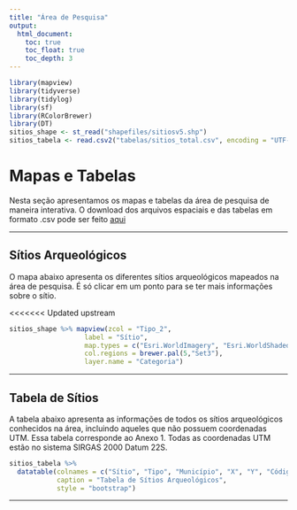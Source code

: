 ```yaml
---
title: "Área de Pesquisa"
output: 
  html_document:
    toc: true
    toc_float: true
    toc_depth: 3
---
```


```r
library(mapview)
library(tidyverse)
library(tidylog)
library(sf)
library(RColorBrewer)
library(DT)
sitios_shape <- st_read("shapefiles/sitiosv5.shp")
sitios_tabela <- read.csv2("tabelas/sitios_total.csv", encoding = "UTF-8")
```

# **Mapas e Tabelas**

Nesta seção apresentamos os mapas e tabelas da área de pesquisa de maneira interativa. O download dos arquivos espaciais e das tabelas em formato .csv pode ser feito [aqui](https://github.com/henrique-kozlowski/arqueologia)

------------------------------------------------------------------------

## Sítios Arqueológicos

O mapa abaixo apresenta os diferentes sítios arqueológicos mapeados na área de pesquisa. É só clicar em um ponto para se ter mais informações sobre o sítio.

<<<<<<< Updated upstream
```r
sitios_shape %>% mapview(zcol = "Tipo_2",
                   label = "Sítio",
                   map.types = c("Esri.WorldImagery", "Esri.WorldShadedRelief"),
                   col.regions = brewer.pal(5,"Set3"),
                   layer.name = "Categoria")
```

------------------------------------------------------------------------

## Tabela de Sítios

A tabela abaixo apresenta as informações de todos os sítios arqueológicos conhecidos na área, incluindo aqueles que não possuem coordenadas UTM. Essa tabela corresponde ao Anexo 1. Todas as coordenadas UTM estão no sistema SIRGAS 2000 Datum 22S.

```r
sitios_tabela %>%
  datatable(colnames = c("Sítio", "Tipo", "Município", "X", "Y", "Código CNSA", "Referência"),
            caption = "Tabela de Sítios Arqueológicos",
            style = "bootstrap")
```

------------------------------------------------------------------------
